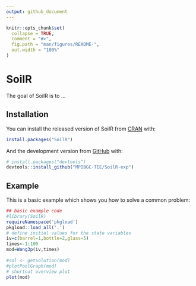 ```yaml
---
output: github_document
---
```


<!-- README.md is generated from README.Rmd. Please edit that file -->

```r
knitr::opts_chunk$set(
  collapse = TRUE,
  comment = "#>",
  fig.path = "man/figures/README-",
  out.width = "100%"
)
```

# SoilR

<!-- badges: start -->
<!-- badges: end -->

The goal of SoilR is to ...

## Installation

You can install the released version of SoilR from [CRAN](https://CRAN.R-project.org) with:

``` r
install.packages("SoilR")
```

And the development version from [GitHub](https://github.com/) with:

``` r
# install.packages("devtools")
devtools::install_github("MPIBGC-TEE/SoilR-exp")
```
## Example

This is a basic example which shows you how to solve a common problem:

```r
## basic example code
#library(SoilR)
requireNamespace('pkgload')
pkgload::load_all('.')
# define initial values for the state variables
iv=c(barrel=1,bottle=2,glass=5)
times<-1:100
mod=Wang3p(iv,times)
   
#sol <- getSolution(mod)
#plotPoolGraph(mod)
# shortcut overview plot
plot(mod)
  
```
